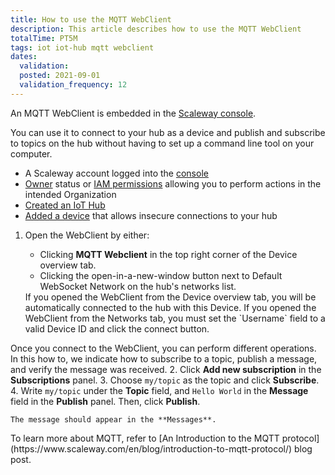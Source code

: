 ```yaml
---
title: How to use the MQTT WebClient
description: This article describes how to use the MQTT WebClient
totalTime: PT5M
tags: iot iot-hub mqtt webclient
dates:
  validation: 
  posted: 2021-09-01
  validation_frequency: 12
---
```




An MQTT WebClient is embedded in the [Scaleway console](https://console.scaleway.com/iot-hub/hubs).

You can use it to connect to your hub as a device and publish and subscribe to topics on the hub without having to set up a command line tool on your computer.

<Requirements />

- A Scaleway account logged into the [console](https://console.scaleway.com)
- [Owner](/iam/concepts/#owner) status or [IAM permissions](/iam/concepts/#permission) allowing you to perform actions in the intended Organization
- [Created an IoT Hub](/iot-hub/how-to/create-hub/)
- [Added a device](/iot-hub/how-to/add-device/) that allows insecure connections to your hub

1. Open the WebClient by either:
    - Clicking **MQTT Webclient** in the top right corner of the Device overview tab.
    - Clicking the open-in-a-new-window button next to Default WebSocket Network on the hub's networks list.

    <Message type="note">
      If you opened the WebClient from the Device overview tab, you will be automatically connected to the hub with this Device. If you opened the WebClient from the Networks tab, you must set the `Username` field to a valid Device ID and click the connect button.
    </Message>

  Once you connect to the WebClient, you can perform different operations. In this how to, we indicate how to subscribe to a topic, publish a message, and verify the message was received.
2. Click **Add new subscription** in the **Subscriptions** panel.
3. Choose `my/topic` as the topic and click **Subscribe**.
4. Write `my/topic` under the **Topic** field, and `Hello World` in the **Message** field in the **Publish** panel. Then, click **Publish**.

    The message should appear in the **Messages**.

<Lightbox image={image} size="large" alt="" />

<Message type="note">
  To learn more about MQTT, refer to [An Introduction to the MQTT protocol](https://www.scaleway.com/en/blog/introduction-to-mqtt-protocol/) blog post.
</Message>


